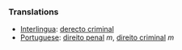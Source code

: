=== Translations ===
* [[Interlingua]]: [[derecto criminal]]
* [[Portuguese]]: [[direito penal]] ''m'', [[direito criminal]] ''m''